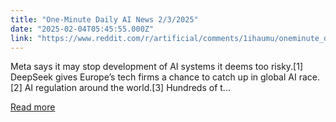 ```yaml
---
title: "One-Minute Daily AI News 2/3/2025"
date: "2025-02-04T05:45:55.000Z"
link: "https://www.reddit.com/r/artificial/comments/1ihaumu/oneminute_daily_ai_news_232025/"
---
```


Meta says it may stop development of AI systems it deems too risky.[1]
 DeepSeek gives Europe’s tech firms a chance to catch up in global AI race.[2]
 AI regulation around the world.[3]
 Hundreds of t...

[Read more](https://www.reddit.com/r/artificial/comments/1ihaumu/oneminute_daily_ai_news_232025/)
